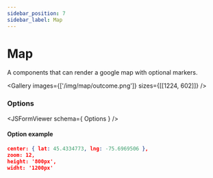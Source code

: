 ```yaml
---
sidebar_position: 7
sidebar_label: Map
---
```



# Map

A components that can render a google map with optional markers.

<Gallery images={['/img/map/outcome.png']} sizes={[[1224, 602]]} />

### Options
<JSFormViewer schema={ Options } />

#### Option example
```json
center: { lat: 45.4334773, lng: -75.6969506 },
zoom: 12,
height: '800px',
widht: '1200px'
```